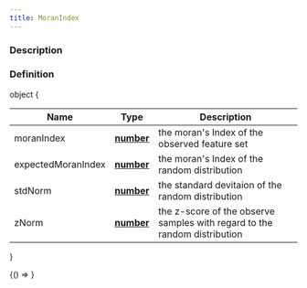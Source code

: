 ```yaml
---
title: MoranIndex
---
```



### Description

### Definition

object &#123;

| Name               | Type                                                                                            | Description                                                               |
| ------------------ | ----------------------------------------------------------------------------------------------- | ------------------------------------------------------------------------- |
| moranIndex         | **[number](https://developer.mozilla.org/docs/Web/JavaScript/Reference/Global_Objects/Number)** | the moran's Index of the observed feature set                             |
| expectedMoranIndex | **[number](https://developer.mozilla.org/docs/Web/JavaScript/Reference/Global_Objects/Number)** | the moran's Index of the random distribution                              |
| stdNorm            | **[number](https://developer.mozilla.org/docs/Web/JavaScript/Reference/Global_Objects/Number)** | the standard devitaion of the random distribution                         |
| zNorm              | **[number](https://developer.mozilla.org/docs/Web/JavaScript/Reference/Global_Objects/Number)** | the z-score of the observe samples with regard to the random distribution |

&#125;

<!-- Expose turf as global var for experimenting in the browser console -->

<BrowserOnly>{() => <WindowTurfGlobal turf={turf} />}</BrowserOnly>
